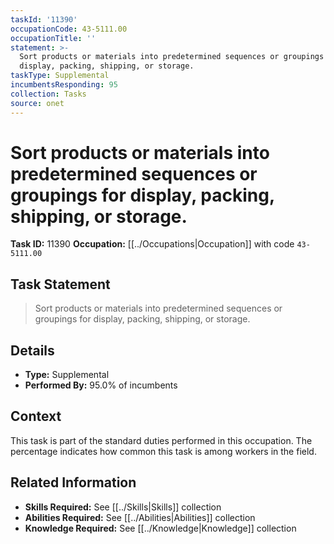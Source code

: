 ```yaml
---
taskId: '11390'
occupationCode: 43-5111.00
occupationTitle: ''
statement: >-
  Sort products or materials into predetermined sequences or groupings for
  display, packing, shipping, or storage.
taskType: Supplemental
incumbentsResponding: 95
collection: Tasks
source: onet
---
```

# Sort products or materials into predetermined sequences or groupings for display, packing, shipping, or storage.

**Task ID:** 11390
**Occupation:** [[../Occupations|Occupation]] with code `43-5111.00`

## Task Statement

> Sort products or materials into predetermined sequences or groupings for display, packing, shipping, or storage.

## Details

- **Type:** Supplemental
- **Performed By:** 95.0% of incumbents

## Context

This task is part of the standard duties performed in this occupation. The percentage indicates how common this task is among workers in the field.

## Related Information

- **Skills Required:** See [[../Skills|Skills]] collection
- **Abilities Required:** See [[../Abilities|Abilities]] collection
- **Knowledge Required:** See [[../Knowledge|Knowledge]] collection
